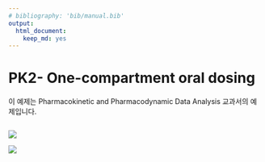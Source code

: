 ```yaml
---
# bibliography: 'bib/manual.bib'
output:
  html_document:
    keep_md: yes
---
```


# PK2- One-compartment oral dosing

이 예제는 Pharmacokinetic and Pharmacodynamic Data Analysis 교과서의 예제입니다.


```r
```

![](result/test1.png)

![](result/test2.png)

